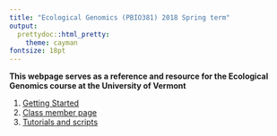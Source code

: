 ```yaml
---
title: "Ecological Genomics (PBIO381) 2018 Spring term"
output:
  prettydoc::html_pretty:
    theme: cayman
fontsize: 18pt
---
```


**This webpage serves as a reference and resource for the Ecological Genomics course at the University of Vermont** 

1. [Getting Started](Getting_started.html)     
2. [Class member page](Class_members.html)
3. [Tutorials and scripts](Tutorials.html)     


